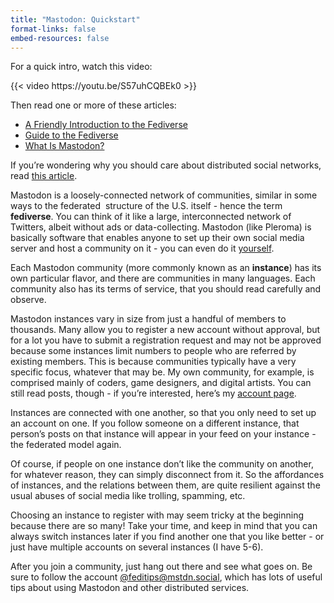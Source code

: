 ```yaml
---
title: "Mastodon: Quickstart"
format-links: false
embed-resources: false
---
```


For a quick intro, watch this video:

{{< video https://youtu.be/S57uhCQBEk0 >}}

Then read one or more of these articles:

-   [A Friendly Introduction to the Fediverse](https://medium.com/@VirtualAdept/a-friendly-introduction-to-the-fediverse-5b4ef3f8ed0e)
-   [Guide to the Fediverse](https://torresjrjr.com/archive/2020-07-19-guide-to-the-fediverse)
-   [What Is Mastodon?](https://spaceshipsin.space/blog/what-is-mastodon.html)

If you're wondering why you should care about distributed social networks, read [this article](https://medium.com/@npfoss/the-case-for-a-decentralized-social-network-2683b727abf5).

Mastodon is a loosely-connected network of communities, similar in some ways to the federated  structure of the U.S. itself - hence the term **fediverse**. You can think of it like a large, interconnected network of Twitters, albeit without ads or data-collecting. Mastodon (like Pleroma) is basically software that enables anyone to set up their own social media server and host a community on it - you can even do it [yourself](https://federation.spacebear.ee). 

Each Mastodon community (more commonly known as an **instance**) has its own particular flavor, and there are communities in many languages. Each community also has its terms of service, that you should read carefully and observe.

Mastodon instances vary in size from just a handful of members to thousands. Many allow you to register a new account without approval, but for a lot you have to submit a registration request and may not be approved because some instances limit numbers to people who are referred by existing members. This is because communities typically have a very specific focus, whatever that may be. My own community, for example, is comprised mainly of coders, game designers, and digital artists. You can still read posts, though - if you're interested, here's my [account page](https://merveilles.town/web/accounts/6363).

Instances are connected with one another, so that you only need to set up an account on one. If you follow someone on a different instance, that person's posts on that instance will appear in your feed on your instance - the federated model again.

Of course, if people on one instance don't like the community on another, for whatever reason, they can simply disconnect from it. So the affordances of instances, and the relations between them, are quite resilient against the usual abuses of social media like trolling, spamming, etc.

Choosing an instance to register with may seem tricky at the beginning because there are so many! Take your time, and keep in mind that you can always switch instances later if you find another one that you like better - or just have multiple accounts on several instances (I have 5-6).

After you join a community, just hang out there and see what goes on. Be sure to follow the account [\@feditips\@mstdn.social](https://merveilles.town/web/accounts/99753), which has lots of useful tips about using Mastodon and other distributed services.
